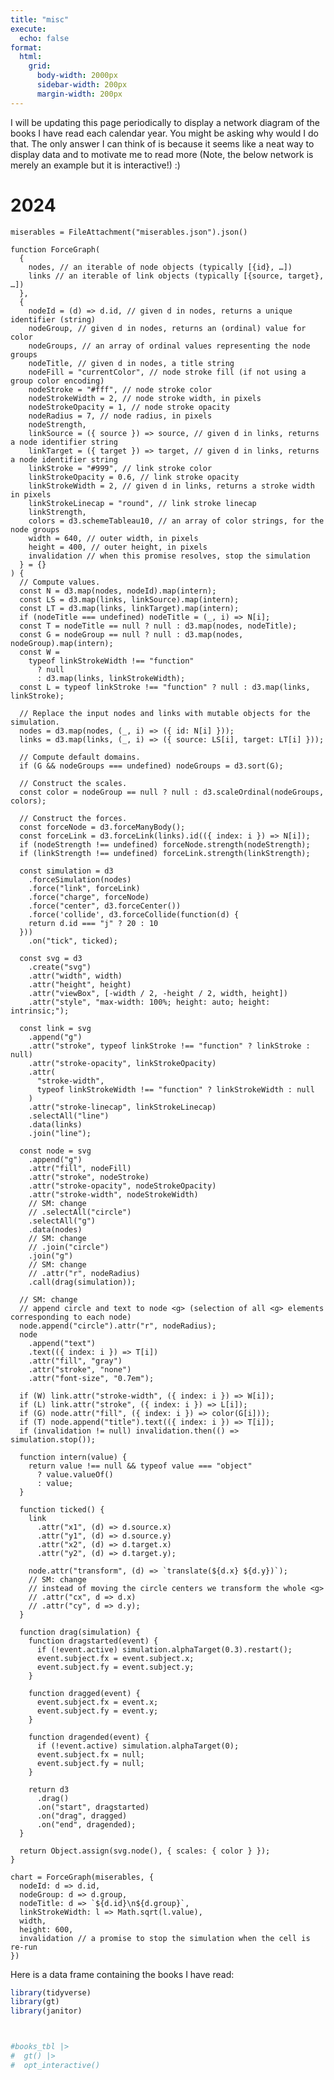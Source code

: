 ```yaml
---
title: "misc"
execute:
  echo: false
format:
  html:
    grid:
      body-width: 2000px
      sidebar-width: 200px
      margin-width: 200px
---
```


I will be updating this page periodically to display a network diagram of the books I have read each calendar year. You might be asking why would I do that. The only answer I can think of is because it seems like a neat way to display data and to motivate me to read more (Note, the below network is merely an example but it is interactive!) :)

# 2024

```ojs
miserables = FileAttachment("miserables.json").json()

function ForceGraph(
  {
    nodes, // an iterable of node objects (typically [{id}, …])
    links // an iterable of link objects (typically [{source, target}, …])
  },
  {
    nodeId = (d) => d.id, // given d in nodes, returns a unique identifier (string)
    nodeGroup, // given d in nodes, returns an (ordinal) value for color
    nodeGroups, // an array of ordinal values representing the node groups
    nodeTitle, // given d in nodes, a title string
    nodeFill = "currentColor", // node stroke fill (if not using a group color encoding)
    nodeStroke = "#fff", // node stroke color
    nodeStrokeWidth = 2, // node stroke width, in pixels
    nodeStrokeOpacity = 1, // node stroke opacity
    nodeRadius = 7, // node radius, in pixels
    nodeStrength,
    linkSource = ({ source }) => source, // given d in links, returns a node identifier string
    linkTarget = ({ target }) => target, // given d in links, returns a node identifier string
    linkStroke = "#999", // link stroke color
    linkStrokeOpacity = 0.6, // link stroke opacity
    linkStrokeWidth = 2, // given d in links, returns a stroke width in pixels
    linkStrokeLinecap = "round", // link stroke linecap
    linkStrength,
    colors = d3.schemeTableau10, // an array of color strings, for the node groups
    width = 640, // outer width, in pixels
    height = 400, // outer height, in pixels
    invalidation // when this promise resolves, stop the simulation
  } = {}
) {
  // Compute values.
  const N = d3.map(nodes, nodeId).map(intern);
  const LS = d3.map(links, linkSource).map(intern);
  const LT = d3.map(links, linkTarget).map(intern);
  if (nodeTitle === undefined) nodeTitle = (_, i) => N[i];
  const T = nodeTitle == null ? null : d3.map(nodes, nodeTitle);
  const G = nodeGroup == null ? null : d3.map(nodes, nodeGroup).map(intern);
  const W =
    typeof linkStrokeWidth !== "function"
      ? null
      : d3.map(links, linkStrokeWidth);
  const L = typeof linkStroke !== "function" ? null : d3.map(links, linkStroke);

  // Replace the input nodes and links with mutable objects for the simulation.
  nodes = d3.map(nodes, (_, i) => ({ id: N[i] }));
  links = d3.map(links, (_, i) => ({ source: LS[i], target: LT[i] }));

  // Compute default domains.
  if (G && nodeGroups === undefined) nodeGroups = d3.sort(G);

  // Construct the scales.
  const color = nodeGroup == null ? null : d3.scaleOrdinal(nodeGroups, colors);

  // Construct the forces.
  const forceNode = d3.forceManyBody();
  const forceLink = d3.forceLink(links).id(({ index: i }) => N[i]);
  if (nodeStrength !== undefined) forceNode.strength(nodeStrength);
  if (linkStrength !== undefined) forceLink.strength(linkStrength);

  const simulation = d3
    .forceSimulation(nodes)
    .force("link", forceLink)
    .force("charge", forceNode)
    .force("center", d3.forceCenter())
    .force('collide', d3.forceCollide(function(d) {
    return d.id === "j" ? 20 : 10
  }))
    .on("tick", ticked);

  const svg = d3
    .create("svg")
    .attr("width", width)
    .attr("height", height)
    .attr("viewBox", [-width / 2, -height / 2, width, height])
    .attr("style", "max-width: 100%; height: auto; height: intrinsic;");

  const link = svg
    .append("g")
    .attr("stroke", typeof linkStroke !== "function" ? linkStroke : null)
    .attr("stroke-opacity", linkStrokeOpacity)
    .attr(
      "stroke-width",
      typeof linkStrokeWidth !== "function" ? linkStrokeWidth : null
    )
    .attr("stroke-linecap", linkStrokeLinecap)
    .selectAll("line")
    .data(links)
    .join("line");

  const node = svg
    .append("g")
    .attr("fill", nodeFill)
    .attr("stroke", nodeStroke)
    .attr("stroke-opacity", nodeStrokeOpacity)
    .attr("stroke-width", nodeStrokeWidth)
    // SM: change
    // .selectAll("circle")
    .selectAll("g")
    .data(nodes)
    // SM: change
    // .join("circle")
    .join("g")
    // SM: change
    // .attr("r", nodeRadius)
    .call(drag(simulation));

  // SM: change
  // append circle and text to node <g> (selection of all <g> elements corresponding to each node)
  node.append("circle").attr("r", nodeRadius);
  node
    .append("text")
    .text(({ index: i }) => T[i])
    .attr("fill", "gray")
    .attr("stroke", "none")
    .attr("font-size", "0.7em");

  if (W) link.attr("stroke-width", ({ index: i }) => W[i]);
  if (L) link.attr("stroke", ({ index: i }) => L[i]);
  if (G) node.attr("fill", ({ index: i }) => color(G[i]));
  if (T) node.append("title").text(({ index: i }) => T[i]);
  if (invalidation != null) invalidation.then(() => simulation.stop());

  function intern(value) {
    return value !== null && typeof value === "object"
      ? value.valueOf()
      : value;
  }

  function ticked() {
    link
      .attr("x1", (d) => d.source.x)
      .attr("y1", (d) => d.source.y)
      .attr("x2", (d) => d.target.x)
      .attr("y2", (d) => d.target.y);

    node.attr("transform", (d) => `translate(${d.x} ${d.y})`);
    // SM: change
    // instead of moving the circle centers we transform the whole <g>
    // .attr("cx", d => d.x)
    // .attr("cy", d => d.y);
  }

  function drag(simulation) {
    function dragstarted(event) {
      if (!event.active) simulation.alphaTarget(0.3).restart();
      event.subject.fx = event.subject.x;
      event.subject.fy = event.subject.y;
    }

    function dragged(event) {
      event.subject.fx = event.x;
      event.subject.fy = event.y;
    }

    function dragended(event) {
      if (!event.active) simulation.alphaTarget(0);
      event.subject.fx = null;
      event.subject.fy = null;
    }

    return d3
      .drag()
      .on("start", dragstarted)
      .on("drag", dragged)
      .on("end", dragended);
  }

  return Object.assign(svg.node(), { scales: { color } });
}

chart = ForceGraph(miserables, {
  nodeId: d => d.id,
  nodeGroup: d => d.group,
  nodeTitle: d => `${d.id}\n${d.group}`,
  linkStrokeWidth: l => Math.sqrt(l.value),
  width,
  height: 600,
  invalidation // a promise to stop the simulation when the cell is re-run
})

```

Here is a data frame containing the books I have read:

```r

library(tidyverse)
library(gt)
library(janitor)



#books_tbl |>
#  gt() |>
#  opt_interactive()

```

